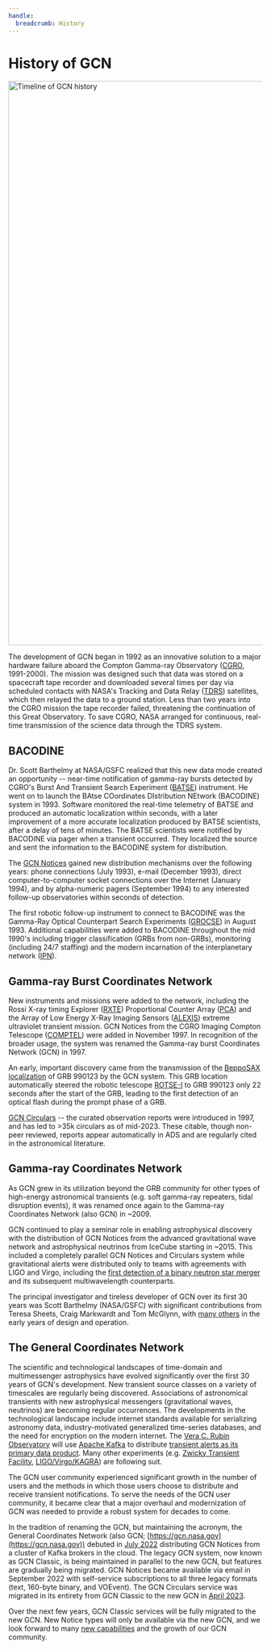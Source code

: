 ```yaml
---
handle:
  breadcrumb: History
---
```



# History of GCN

<img
  src={timeline}
  width="3304"
  height="1119"
  className="width-full height-auto"
  loading="lazy"
  alt="Timeline of GCN history"
/>

The development of GCN began in 1992 as an innovative solution to a major hardware failure aboard the Compton Gamma-ray Observatory ([CGRO](https://heasarc.gsfc.nasa.gov/docs/cgro/), 1991-2000). The mission was designed such that data was stored on a spacecraft tape recorder and downloaded several times per day via scheduled contacts with NASA's Tracking and Data Relay ([TDRS](https://www.nasa.gov/directorates/heo/scan/services/networks/tdrs_main/)) satellites, which then relayed the data to a ground station. Less than two years into the CGRO mission the tape recorder failed, threatening the continuation of this Great Observatory. To save CGRO, NASA arranged for continuous, real-time transmission of the science data through the TDRS system.

## BACODINE

Dr. Scott Barthelmy at NASA/GSFC realized that this new data mode created an opportunity -- near-time notification of gamma-ray bursts detected by CGRO's Burst And Transient Search Experiment ([BATSE](https://heasarc.gsfc.nasa.gov/docs/cgro/batse/)) instrument. He went on to launch the BAtse COordinates DIstribution NEtwork (BACODINE) system in 1993. Software monitored the real-time telemetry of BATSE and produced an automatic localization within seconds, with a later improvement of a more accurate localization produced by BATSE scientists, after a delay of tens of minutes. The BATSE scientists were notified by BACODINE via pager when a transient occurred. They localized the source and sent the information to the BACODINE system for distribution.

The [GCN Notices](/notices) gained new distribution mechanisms over the following years: phone connections (July 1993), e-mail (December 1993), direct computer-to-computer socket connections over the Internet (January 1994), and by alpha-numeric pagers (September 1994) to any interested follow-up observatories within seconds of detection.

The first robotic follow-up instrument to connect to BACODINE was the Gamma-Ray Optical Counterpart Search Experiments ([GROCSE](https://ui.adsabs.harvard.edu/abs/1995Ap%26SS.231..255A/abstract)) in August 1993. Additional capabilities were added to BACODINE throughout the mid 1990's including trigger classification (GRBs from non-GRBs), monitoring (including 24/7 staffing) and the modern incarnation of the interplanetary network ([IPN](https://heasarc.gsfc.nasa.gov/docs/heasarc/missions/ipn.html)).

## Gamma-ray Burst Coordinates Network

New instruments and missions were added to the network, including the Rossi X-ray timing Explorer ([RXTE](https://heasarc.gsfc.nasa.gov/docs/xte/XTE.html)) Proportional Counter Array ([PCA](https://heasarc.gsfc.nasa.gov/docs/xte/PCA.html)) and the Array of Low Energy X-Ray Imaging Sensors ([ALEXIS](https://heasarc.gsfc.nasa.gov/docs/heasarc/missions/alexis.html)) extreme ultraviolet transient mission. GCN Notices from the CGRO Imaging Compton Telescope ([COMPTEL](https://heasarc.gsfc.nasa.gov/docs/cgro/comptel/)) were added in November 1997. In recognition of the broader usage, the system was renamed the Gamma-ray burst Coordinates Network (GCN) in 1997.

An early, important discovery came from the transmission of the [BeppoSAX localization](https://gcn.nasa.gov/circulars/199) of GRB 990123 by the GCN system. This GRB location automatically steered the robotic telescope [ROTSE-I](https://gcn.nasa.gov/circulars/205) to GRB 990123 only 22 seconds after the start of the GRB, leading to the first detection of an optical flash during the prompt phase of a GRB.

[GCN Circulars](/circulars) -- the curated observation reports were introduced in 1997, and has led to >35k circulars as of mid-2023. These citable, though non-peer reviewed, reports appear automatically in ADS and are regularly cited in the astronomical literature.

## Gamma-ray Coordinates Network

As GCN grew in its utilization beyond the GRB community for other types of high-energy astronomical transients (e.g. soft gamma-ray repeaters, tidal disruption events), it was renamed once again to the Gamma-ray Coordinates Network (also GCN) in ~2009.

GCN continued to play a seminar role in enabling astrophysical discovery with the distribution of GCN Notices from the advanced gravitational wave network and astrophysical neutrinos from IceCube starting in ~2015. This included a completely parallel GCN Notices and Circulars system while gravitational alerts were distributed only to teams with agreements with LIGO and Virgo, including the [first detection of a binary neutron star merger](https://gcn.nasa.gov/circulars?page=2&query=G298048) and its subsequent multiwavelength counterparts.

The principal investigator and tireless developer of GCN over its first 30 years was Scott Barthelmy (NASA/GSFC) with significant contributions from Teresa Sheets, Craig Markwardt and Tom McGlynn, with [many others](https://gcn.gsfc.nasa.gov/people.html) in the early years of design and operation.

## The General Coordinates Network

The scientific and technological landscapes of time-domain and multimessenger astrophysics have evolved significantly over the first 30 years of GCN's development. New transient source classes on a variety of timescales are regularly being discovered. Associations of astronomical transients with new astrophysical messengers (gravitational waves, neutrinos) are becoming regular occurrences. The developments in the technological landscape include internet standards available for serializing astronomy data, industry-motivated generalized time-series databases, and the need for encryption on the modern internet. The [Vera C. Rubin Observatory](https://www.lsst.org) will use [Apache Kafka](https://kafka.apache.org/) to distribute [transient alerts as its primary data product](https://www.lsst.org/scientists/alert-brokers). Many other experiments (e.g. [Zwicky Transient Facility](https://arxiv.org/abs/1902.02227), [LIGO/Virgo/KAGRA](https://emfollow.docs.ligo.org/userguide/)) are following suit.

The GCN user community experienced significant growth in the number of users and the methods in which those users choose to distribute and receive transient notifications. To serve the needs of the GCN user community, it became clear that a major overhaul and modernization of GCN was needed to provide a robust system for decades to come.

In the tradition of renaming the GCN, but maintaining the acronym, the General Coordinates Network (also GCN; [https://gcn.nasa.gov](https://gcn.nasa.gov)) debuted in [July 2022](/news) distributing GCN Notices from a cluster of Kafka brokers in the cloud. The legacy GCN system, now known as GCN Classic, is being maintained in parallel to the new GCN, but features are gradually being migrated. GCN Notices became available via email in September 2022 with self-service subscriptions to all three legacy formats (text, 160-byte binary, and VOEvent). The GCN Circulars service was migrated in its entirety from GCN Classic to the new GCN in [April 2023](/news).

Over the next few years, GCN Classic services will be fully migrated to the new GCN. New Notice types will only be available via the new GCN, and we look forward to many [new capabilities](/docs/roadmap) and the growth of our GCN community.
